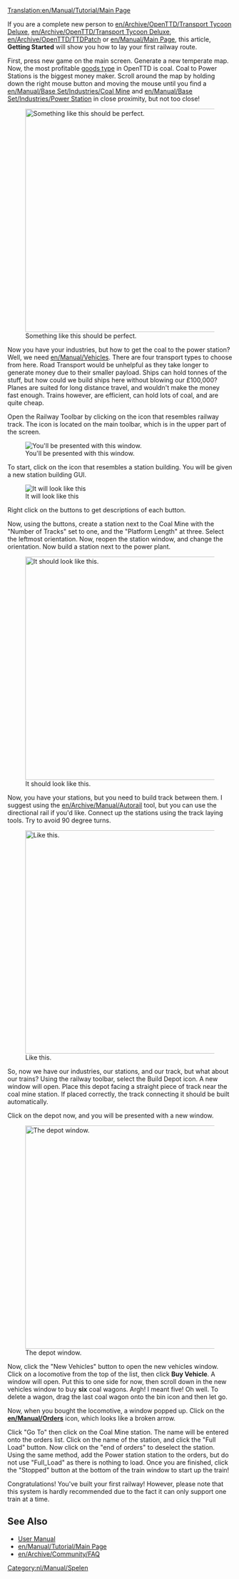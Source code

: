 [[Translation:en/Manual/Tutorial/Main Page]]
{{nl/Manual/Tutorial/Tutorial}}

If you are a complete new person to [[en/Archive/OpenTTD/Transport Tycoon Deluxe]], [[en/Archive/OpenTTD/Transport Tycoon Deluxe]], [[en/Archive/OpenTTD/TTDPatch]] or [[en/Manual/Main Page]], this article, '''Getting Started''' will show you how to lay your first railway route.

First, press new game on the main screen. Generate a new temperate map. Now, the most profitable [[en/Manual/Cargo|goods type]] in OpenTTD is coal. Coal to Power Stations is the biggest money maker. Scroll around the map by holding down the right mouse button and moving the mouse until you find a [[en/Manual/Base Set/Industries/Coal Mine]] and [[en/Manual/Base Set/Industries/Power Station]] in close proximity, but not too close!

[[File:en/Manual/Tutorial/Tutorial1.png|thumb|500px|center|Something like this should be perfect.]]

Now you have your industries, but how to get the coal to the power station? Well, we need [[en/Manual/Vehicles]]. There are four transport types to choose from here. Road Transport would be unhelpful as they take longer to generate money due to their smaller payload. Ships can hold tonnes of the stuff, but how could we build ships here without blowing our £100,000? Planes are suited for long distance travel, and wouldn't make the money fast enough. Trains however, are efficient, can hold lots of coal, and are quite cheap. 

Open the Railway Toolbar by clicking on the icon that resembles railway track. The icon is located on the main toolbar, which is in the upper part of the screen.

[[File:en/Manual/Railroad Construction.png|center|You'll be presented with this window.]]

To start, click on the icon that resembles a station building. You will be given a new station building GUI.

[[File:en/Manual/Stationgui.png|center|frame|It will look like this]]

Right click on the buttons to get descriptions of each button.

Now, using the buttons, create a station next to the Coal Mine with the "Number of Tracks" set to one, and the "Platform Length" at three. Select the leftmost orientation. Now, reopen the station window, and change the orientation. Now build a station next to the power plant.

[[File:en/Manual/Tutorial/Tutorial2.png|thumb|500px|center|It should look like this.]]

Now, you have your stations, but you need to build track between them. I suggest using the [[en/Archive/Manual/Autorail]] tool, but you can use the directional rail if you'd like. Connect up the stations using the track laying tools. Try to avoid 90 degree turns.

[[File:en/Manual/Tutorial/Tutorial3.png|thumb|500px|center|Like this.]]

So, now we have our industries, our stations, and our track, but what about our trains? Using the railway toolbar, select the Build Depot icon. A new window will open. Place this depot facing a straight piece of track near the coal mine station. If placed correctly, the track connecting it should be built automatically.

Click on the depot now, and you will be presented with a new window.

[[File:en/Manual/Tutorial/Tutorial4.png|thumb|500px|center|The depot window.]]

Now, click the "New Vehicles" button to open the new vehicles window. Click on a locomotive from the top of the list, then click '''Buy Vehicle'''. A window will open. Put this to one side for now, then scroll down in the new vehicles window to buy '''six''' coal wagons. Argh! I meant five! Oh well. To delete a wagon, drag the last coal wagon onto the bin icon and then let go. 

Now, when you bought the locomotive, a window popped up. Click on the '''[[en/Manual/Orders]]''' icon, which looks like a broken arrow.

Click "Go To" then click on the Coal Mine station. The name will be entered onto the orders list. Click on the name of the station, and click the "Full Load" button. Now click on the "end of orders" to deselect the station. Using the same method, add the Power station station to the orders, but do not use "Full_Load" as there is nothing to load. Once you are finished, click the "Stopped" button at the bottom of the train window to start up the train!

Congratulations! You've built your first railway! However, please note that this system is hardly recommended due to the fact it can only support one train at a time.

==See Also==
*[[en/Manual/Main Page|User Manual]]
*[[en/Manual/Tutorial/Main Page]]
*[[en/Archive/Community/FAQ]]

[[Category:nl/Manual/Spelen]]